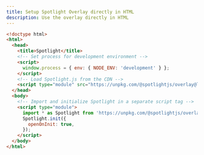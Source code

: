 ```yaml
---
title: Setup Spotlight Overlay directly in HTML
description: Use the overlay directly in HTML
---
```




```html
<!doctype html>
<html>
  <head>
    <title>Spotlight</title>
    <!-- Set process for development environment -->
    <script>
      window.process = { env: { NODE_ENV: 'development' } };
    </script>
    <!-- Load Spotlight.js from the CDN -->
    <script type="module" src="https://unpkg.com/@spotlightjs/overlay@latest/dist/sentry-spotlight.js"></script>
  </head>
  <body>
    <!-- Import and initialize Spotlight in a separate script tag -->
    <script type="module">
      import * as Spotlight from 'https://unpkg.com/@spotlightjs/overlay@latest/dist/sentry-spotlight.js';
      Spotlight.init({
        openOnInit: true,
      });
    </script>
  </body>
</html>
```